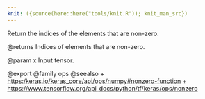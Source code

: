 ```yaml
---
knit: ({source(here::here("tools/knit.R")); knit_man_src})
---
```

Return the indices of the elements that are non-zero.

@returns
    Indices of elements that are non-zero.

@param x
Input tensor.

@export
@family ops
@seealso
+ <https:/keras.io/keras_core/api/ops/numpy#nonzero-function>
+ <https://www.tensorflow.org/api_docs/python/tf/keras/ops/nonzero>
